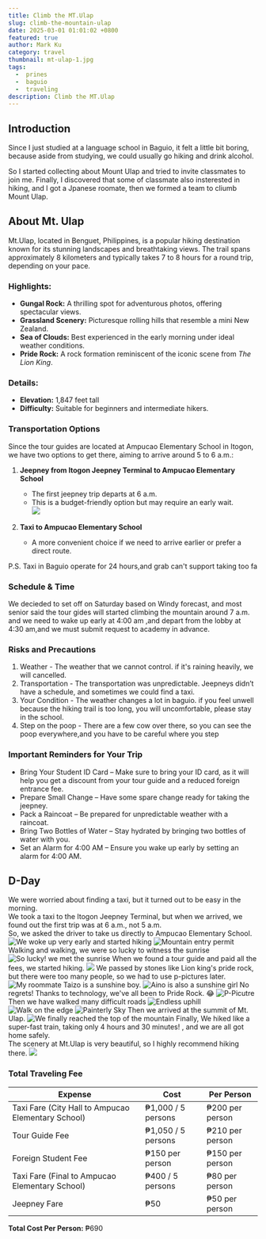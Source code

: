 ```yaml
---
title: Climb the MT.Ulap
slug: climb-the-mountain-ulap
date: 2025-03-01 01:01:02 +0800
featured: true
author: Mark Ku
category: travel
thumbnail: mt-ulap-1.jpg
tags:
  -  prines
  -  baguio
  -  traveling
description: Climb the MT.Ulap
---
```

## Introduction
Since I just studied at a language school in Baguio, it felt a little bit boring, because aside from studying, we could usually go hiking and drink alcohol.

So I started collecting about Mount Ulap and tried to invite classmates to join me. Finally, I discovered that some of classmate also insterested in hiking, and I got a Jpanese roomate, then we formed a team to cliumb Mount Ulap.   

## About Mt. Ulap

Mt.Ulap, located in Benguet, Philippines, is a popular hiking destination known for its stunning landscapes and breathtaking views. The trail spans approximately 8 kilometers and typically takes 7 to 8 hours for a round trip, depending on your pace.  

### **Highlights:**  
- **Gungal Rock:** A thrilling spot for adventurous photos, offering spectacular views.  
- **Grassland Scenery:** Picturesque rolling hills that resemble a mini New Zealand.  
- **Sea of Clouds:** Best experienced in the early morning under ideal weather conditions.  
- **Pride Rock:** A rock formation reminiscent of the iconic scene from *The Lion King*.  

### **Details:**  
- **Elevation:** 1,847 feet tall
- **Difficulty:** Suitable for beginners and intermediate hikers. 

### **Transportation Options**  

Since the tour guides are located at Ampucao Elementary School in Itogon, we have two options to get there, aiming to arrive around 5 to 6 a.m.:  

1. **Jeepney from Itogon Jeepney Terminal to Ampucao Elementary School**  
   - The first jeepney trip departs at 6 a.m.  
   - This is a budget-friendly option but may require an early wait.  
   ![](jeepney-terminal.jpg)  

2. **Taxi to Ampucao Elementary School**  
   - A more convenient choice if we need to arrive earlier or prefer a direct route.  

P.S. Taxi in Baguio operate for 24 hours,and grab can't support taking too fa

### Schedule & Time
We decieded to set off on Saturday based on Windy forecast, and most senior said the tour gides will started climbing the mountain around 7 a.m. and we need to wake up early at 4:00 am ,and depart from the lobby at 4:30 am,and we must submit request to academy in advance.

### Risks and Precautions
1. Weather - The weather that we cannot control. if it's raining heavily, we will cancelled. 
2. Transportation - The transportation was unpredictable. Jeepneys didn’t have a schedule, and sometimes we could find a taxi.
3. Your Condition - The weather changes a lot in baguio. if you feel unwell because the hiking trail is too long, you will uncomfortable, please stay in the school.
4. Step on the poop - There are a few cow over there, so you can see the poop everywhere,and you have to be careful where you step

### Important Reminders for Your Trip
* Bring Your Student ID Card – Make sure to bring your ID card, as it will help you get a discount from your tour guide and a reduced foreign entrance fee.
* Prepare Small Change – Have some spare change ready for taking the jeepney.
* Pack a Raincoat – Be prepared for unpredictable weather with a raincoat.
* Bring Two Bottles of Water – Stay hydrated by bringing two bottles of water with you.
* Set an Alarm for 4:00 AM – Ensure you wake up early by setting an alarm for 4:00 AM.

## D-Day
We were worried about finding a taxi, but it turned out to be easy in the morning.   
We took a taxi to the Itogon Jeepney Terminal, but when we arrived, we found out the first trip was at 6 a.m., not 5 a.m.   
So, we asked the driver to take us directly to Ampucao Elementary School.  
![We woke up very early and started hiking](mt-ulap-6.jpg)
![Mountain entry permit](mountain-entry-permit.jpg)
Walking and walking, we were so lucky to witness the sunrise
![So lucky! we met the sunrise](mt-ulap-14.jpg)
When we found a tour guide and paid all the fees, we started hiking.
![](mt-ulap-4.jpg)
We passed by stones like Lion king's pride rock, but there were too many people, so we had to use p-pictures later.
![My roommate Taizo is a sunshine boy.](mt-ulap-10.jpg)
![Aino is also a sunshine girl](mt-ulap-3.jpg)
No regrets! Thanks to technology, we've all been to Pride Rock. 😂
![P-Picutre](mt-ulap-16.jpg)
Then we have walked many difficult roads
![Endless uphill](mt-ulap-13.jpg)
![Walk on the edge](mt-ulap-11.jpg)
![Painterly Sky](mt-ulap-12.jpg)
Then we arrived at the summit of Mt. Ulap. 
![We finally reached the top of the mountain](mt-ulap-2.jpg)
Finally, We hiked like a super-fast train, taking only 4 hours and 30 minutes! , and we are all got home safely.  
The scenery at Mt.Ulap is very beautiful, so I highly recommend hiking there.
![](mountain-climbing-record.jpg)
### **Total Traveling Fee**  

| **Expense**                           | **Cost**               | **Per Person**        |  
|--------------------------------------|------------------------|-----------------------|  
| Taxi Fare (City Hall to Ampucao Elementary School) | ₱1,000 / 5 persons | ₱200 per person      |  
| Tour Guide Fee                        | ₱1,050 / 5 persons     | ₱210 per person       |  
| Foreign Student Fee                   | ₱150 per person        | ₱150 per person       |  
| Taxi Fare (Final to Ampucao Elementary School) | ₱400 / 5 persons  | ₱80 per person       |  
| Jeepney Fare                          | ₱50                    | ₱50 per person        |  
**Total Cost Per Person:** ₱690  




